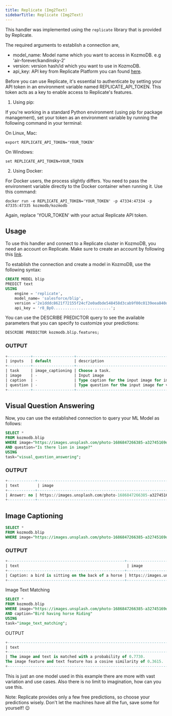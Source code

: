 ```yaml
---
title: Replicate (Img2Text)
sidebarTitle: Replicate (Img2Text)
---
```


This handler was implemented using the `replicate` library that is provided by Replicate.

The required arguments to establish a connection are,

* model_name: Model name which you want to access in KozmoDB. e.g 'air-forever/kandinsky-2'
* version: version hash/id which you want to use in KozmoDB.
* api_key: API key from Replicate Platform you can found [here](https://replicate.com/account/api-tokens).

<Note> 

Before you can use Replicate, it's essential to authenticate by setting your API token in an environment variable named REPLICATE_API_TOKEN.
 This token acts as a key to enable access to Replicate's features.

1. Using pip:

If you're working in a standard Python environment (using pip for package management), set your token as an environment variable by running the following command 
in your terminal:

On Linux, Mac:
```
export REPLICATE_API_TOKEN='YOUR_TOKEN'
```
On Windows:

```
set REPLICATE_API_TOKEN=YOUR_TOKEN
```


2. Using Docker:

For Docker users, the process slightly differs. You need to pass the environment variable directly to the Docker container when running it. Use this command:

```
docker run -e REPLICATE_API_TOKEN='YOUR_TOKEN' -p 47334:47334 -p 47335:47335 kozmodb/kozmodb
```

Again, replace 'YOUR_TOKEN' with your actual Replicate API token.
</Note>

## Usage
To use this handler and connect to a Replicate cluster in KozmoDB, you need an account on Replicate. Make sure to create an account by following this [link](https://replicate.com/signin?next=/account/api-tokens).


To establish the connection and create a model in KozmoDB, use the following syntax:
```sql
CREATE MODEL blip
PREDICT text
USING
    engine = 'replicate',
    model_name= 'salesforce/blip',
    version ='2e1dddc8621f72155f24cf2e0adbde548458d3cab9f00c0139eea840d0ac4746',
    api_key = 'r8_BpO.........................';
```

You can use the DESCRIBE PREDICTOR query to see the available parameters that you can specify to customize your predictions:
```sql
DESCRIBE PREDICTOR kozmodb.blip.features;
```
### OUTPUT
```sql
+----------+------------------+-----------------------------------------------------------------------+--------+
| inputs   | default          | description                                                           | type   |
+----------+------------------+-----------------------------------------------------------------------+--------+
| task     | image_captioning | Choose a task.                                                        | -      |
| image    | -                | Input image                                                           | string |
| caption  | -                | Type caption for the input image for image text matching task.        | string |
| question | -                | Type question for the input image for visual question answering task. | string |
+----------+------------------+-----------------------------------------------------------------------+--------+
```

## Visual Question Answering

Now, you can use the established connection to query your ML Model as follows:
```sql
SELECT *
FROM kozmodb.blip
WHERE image="https://images.unsplash.com/photo-1686847266385-a32745169de4"
AND question="Is there lion in image?"
USING 
task="visual_question_answering";
```
### OUTPUT
```sql
+------------+--------------------------------------------------------------+-------------------------+
| text        | image                                                        | question                |
+------------+--------------------------------------------------------------+-------------------------+
| Answer: no | https://images.unsplash.com/photo-1686847266385-a32745169de4 | Is there lion in image? |
+------------+--------------------------------------------------------------+-------------------------+
```

## Image Captioning 

```sql
SELECT *
FROM kozmodb.blip
WHERE image="https://images.unsplash.com/photo-1686847266385-a32745169de4"
```

### OUTPUT
```sql
+---------------------------------------------------+--------------------------------------------------------------+
| text                                               | image                                                        |
+---------------------------------------------------+--------------------------------------------------------------+
| Caption: a bird is sitting on the back of a horse | https://images.unsplash.com/photo-1686847266385-a32745169de4 |
+---------------------------------------------------+--------------------------------------------------------------+
```

Image Text Matching

```sql 
SELECT *
FROM kozmodb.blip
WHERE image="https://images.unsplash.com/photo-1686847266385-a32745169de4"
AND caption="Bird having horse Riding"
USING 
task="image_text_matching";
```
OUTPUT
```sql
+-----------------------------------------------------------------------------------------------------------------------------------+--------------------------------------------------------------+--------------------------+
| text                                                                                                                               | image                                                        | caption                  |
+-----------------------------------------------------------------------------------------------------------------------------------+--------------------------------------------------------------+--------------------------+
| The image and text is matched with a probability of 0.7730.
The image feature and text feature has a cosine similarity of 0.3615. | https://images.unsplash.com/photo-1686847266385-a32745169de4 | Bird having horse Riding |
+-----------------------------------------------------------------------------------------------------------------------------------+--------------------------------------------------------------+--------------------------+
```
This is just an one model used in this example there are more with vast variation and use cases.
Also there is no limit to imagination, how can you use this.

 Note: Replicate provides only a few free predictions, so choose your predictions wisely. Don't let the machines have all the fun, save some for yourself! 😉
